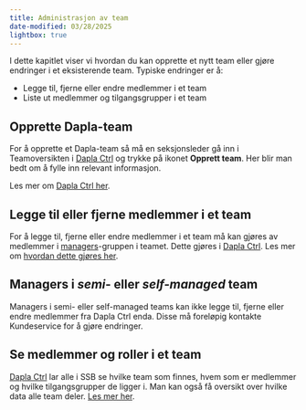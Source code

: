 ```yaml
---
title: Administrasjon av team
date-modified: 03/28/2025
lightbox: true
---
```


I dette kapitlet viser vi hvordan du kan opprette et nytt team eller gjøre endringer i et eksisterende team. Typiske endringer er å: 

- Legge til, fjerne eller endre medlemmer i et team
- Liste ut medlemmer og tilgangsgrupper i et team

## Opprette Dapla-team

For å opprette et Dapla-team så må en seksjonsleder gå inn i Teamoversikten i [Dapla Ctrl](https://dapla-ctrl.intern.ssb.no/) og trykke på ikonet **Opprett team**. Her blir man bedt om å fylle inn relevant informasjon. 

::: {.callout-note}
Les mer om [Dapla Ctrl her](./dapla-ctrl.html). 
:::

## Legge til eller fjerne medlemmer i et team

For å legge til, fjerne eller endre medlemmer i et team må kan gjøres av medlemmer i [managers](./hva-er-dapla-team.html#managers)-gruppen i teamet. Dette gjøres i [Dapla Ctrl](./dapla-ctrl.html). Les mer om [hvordan dette gjøres her](./dapla-ctrl.html#legge-til-medlemmer).

::: {.callout-warning}
## Managers i *semi*- eller *self-managed* team
Managers i semi- eller self-managed teams kan ikke legge til, fjerne eller endre medlemmer fra Dapla Ctrl enda. Disse må foreløpig kontakte Kundeservice for å gjøre endringer. 
:::

## Se medlemmer og roller i et team

[Dapla Ctrl](https://ctrl.dapla.ssb.no/) lar alle i SSB se hvilke team som finnes, hvem som er medlemmer og hvilke tilgangsgrupper de ligger i. Man kan også få oversikt over hvilke data alle team deler. [Les mer her](./dapla-ctrl.qmd#teammedlemmer). 


